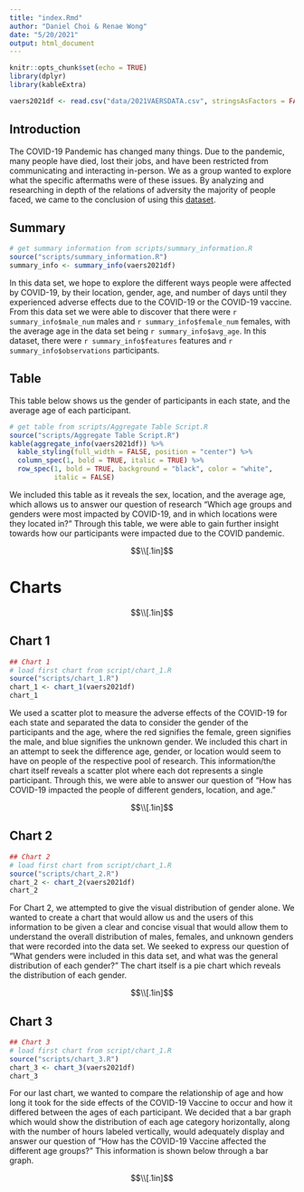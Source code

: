 ```yaml
---
title: "index.Rmd"
author: "Daniel Choi & Renae Wong"
date: "5/20/2021"
output: html_document
---
```


```r
knitr::opts_chunk$set(echo = TRUE)
library(dplyr)
library(kableExtra)

vaers2021df <- read.csv("data/2021VAERSDATA.csv", stringsAsFactors = FALSE)
```

## Introduction

The COVID-19 Pandemic has changed many things. Due to the pandemic, many people
have died, lost their jobs, and have been restricted from communicating and
interacting in-person. We as a group wanted to explore what the specific
aftermaths were of these issues. By analyzing and researching in depth of the relations
of adversity the majority of people faced, we came to the conclusion of using this [dataset](https://www.kaggle.com/ayushggarg/covid19-vaccine-adverse-reactions?fbclid=IwAR2aQKWsmC7TMTk3TJ-hVX0Hnpl-ajPINOqKOU5wcDmxsgx8EeQXzIQ8smw).

## Summary
```r
# get summary information from scripts/summary_information.R
source("scripts/summary_information.R")
summary_info <- summary_info(vaers2021df)
```

In this data set, we hope to explore the different ways people were affected
by COVID-19, by their location, gender, age, and number of days until they experienced
adverse effects due to the COVID-19 or the COVID-19 vaccine. From this data set
we were able to discover that there were `r summary_info$male_num` males and
`r summary_info$female_num` females, with the average age in the data set
being `r summary_info$avg_age`. In this dataset, there were `r summary_info$features`
features and `r summary_info$observations` participants.

## Table

This table below shows us the gender of participants in each state, and the 
average age of each participant.
```r
# get table from scripts/Aggregate Table Script.R
source("scripts/Aggregate Table Script.R")
kable(aggregate_info(vaers2021df)) %>%
  kable_styling(full_width = FALSE, position = "center") %>%
  column_spec(1, bold = TRUE, italic = TRUE) %>%
  row_spec(1, bold = TRUE, background = "black", color = "white",
           italic = FALSE)
```

We included this table as it reveals the sex, location, and the average age, which
allows us to answer our question of research "Which age groups and genders were most impacted
by COVID-19, and in which locations were they located in?" Through this table, we
were able to gain further insight towards how our participants were impacted due to the
COVID pandemic.

$$\\[.1in]$$

# Charts

$$\\[.1in]$$

## Chart 1
```r
## Chart 1
# load first chart from script/chart_1.R
source("scripts/chart_1.R")
chart_1 <- chart_1(vaers2021df)
chart_1
```

We used a scatter plot to measure the adverse effects of the COVID-19 
for each state and separated the data to consider the gender of the participants
and the age, where the red signifies the female, green signifies the male, and
blue signifies the unknown gender. We included this chart in an attempt to seek
the difference age, gender, or location would seem to have on people of the
respective pool of research. This information/the chart itself reveals a scatter plot
where each dot represents a single participant. Through this, we were able to
answer our question of "How has COVID-19 impacted the people of different genders,
location, and age."


$$\\[.1in]$$

## Chart 2
```r
## Chart 2
# load first chart from script/chart_1.R
source("scripts/chart_2.R")
chart_2 <- chart_2(vaers2021df)
chart_2
```

For Chart 2, we attempted to give the visual distribution of gender alone. We
wanted to create a chart that would allow us and the users of this information
to be given a clear and concise visual that would allow them to understand the
overall distribution of males, females, and unknown genders that were recorded into
the data set. We seeked to express our question of "What genders were included in
this data set, and what was the general distribution of each gender?" The chart
itself is a pie chart which reveals the distribution of each gender.

$$\\[.1in]$$

## Chart 3
```r
## Chart 3
# load first chart from script/chart_1.R
source("scripts/chart_3.R")
chart_3 <- chart_3(vaers2021df)
chart_3
```

For our last chart, we wanted to compare the relationship of age and how long it
took for the side effects of the COVID-19 Vaccine to occur and how it differed
between the ages of each participant. We decided that a bar graph which would show
the distribution of each age category horizontally, along with the number of hours
labeled vertically, would adequately display and answer our question of "How has the
COVID-19 Vaccine affected the different age groups?" This information is shown below
through a bar graph.

$$\\[.1in]$$

